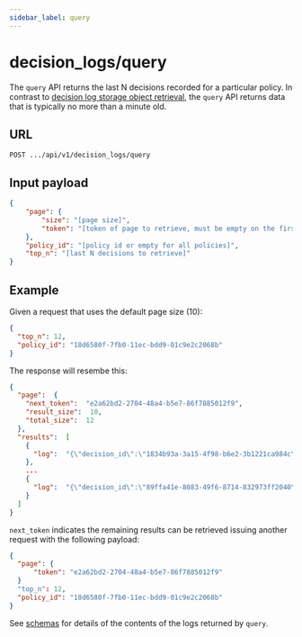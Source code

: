 ```yaml
---
sidebar_label: query
---
```


# decision_logs/query

The `query` API returns the last N decisions recorded for a particular policy. In contrast to
[decision log storage object retrieval](/docs/decision-logs-guide/api/decision_logs), the `query` API returns data that is
typically no more than a minute old.

## URL

`POST .../api/v1/decision_logs/query`

## Input payload

```json
{
    "page": {
        "size": "[page size]",
        "token": "[token of page to retrieve, must be empty on the first call]"
    },
    "policy_id": "[policy id or empty for all policies]",
    "top_n": "[last N decisions to retrieve]"
}
```

## Example

Given a request that uses the default page size (10):

```json
{ 
  "top_n": 12, 
  "policy_id": "18d6580f-7fb0-11ec-bdd9-01c9e2c2068b"
}
```

The response will resembe this:

```json
{
  "page":  {
    "next_token":  "e2a62bd2-2704-48a4-b5e7-86f7885012f9",
    "result_size":  10,
    "total_size":  12
  },
  "results":  [
    {
      "log":  "{\"decision_id\":\"1834b93a-3a15-4f98-b6e2-3b1221ca984c\",\"decision_time\":\"2022-01-31T23:52:03Z\",\"tenant_id\":\"0116e83a-7e21-11ec-ab5b-00c9e2c2068b\",\"user\":{\"id\":\"2bfaa552-d9a5-41e9-a6c3-5be62b4433c8\",\"email\":\"aprils@acmecorp.com\"},\"path\":\"peoplefinder.POST.api.users.__id\",\"decisions\":{\"allowed\":true},\"policy\":{\"id\":\"18d6580f-7fb0-11ec-bdd9-01c9e2c2068b\",\"service\":\"registry.beta.aserto.com\",\"image\":\"peoplefinder/peoplefinder-abac\",\"tag\":\"latest\",\"digest\":\"sha256:dd0c6506d8d20539d46acbebffa03976274d022818dec0337a250df72d205b3a\"},\"resource\":{\"id\":\"dfdadc39-7335-404d-af66-c77cf13a15f8\"}}"
    },
    ...
    {
      "log":  "{\"decision_id\":\"89ffa41e-8083-49f6-8714-832973ff2040\",\"decision_time\":\"2022-02-03T00:28:00Z\",\"tenant_id\":\"0116e83a-7e21-11ec-ab5b-00c9e2c2068b\",\"user\":{\"id\":\"dfdadc39-7335-404d-af66-c77cf13a15f8\",\"email\":\"euang@acmecorp.com\"},\"path\":\"peoplefinder.PUT.api.users.__id\",\"decisions\":{\"allowed\":true},\"policy\":{\"id\":\"18d6580f-7fb0-11ec-bdd9-01c9e2c2068b\",\"service\":\"registry.beta.aserto.com\",\"image\":\"peoplefinder/peoplefinder-abac\",\"tag\":\"latest\",\"digest\":\"sha256:dd0c6506d8d20539d46acbebffa03976274d022818dec0337a250df72d205b3a\"},\"resource\":{\"id\":\"dfdadc39-7335-404d-af66-c77cf13a15f8\"}}"
    }
  ]
}
```

`next_token` indicates the remaining results can be retrieved issuing another request with the following payload:

```json
{
  "page": {
      "token": "e2a62bd2-2704-48a4-b5e7-86f7885012f9"
  }
  "top_n": 12, 
  "policy_id": "18d6580f-7fb0-11ec-bdd9-01c9e2c2068b"
}
```

See [schemas](/docs/decision-logs-guide/schemas) for details of the contents of the logs returned by `query`. 